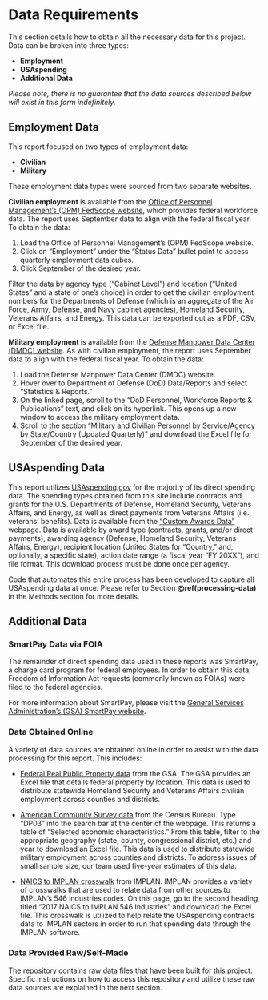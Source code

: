 # Data Requirements {#data}

This section details how to obtain all the necessary data for this project. Data can be broken into three types:  

- **Employment**
- **USAspending**
- **Additional Data** 

*Please note, there is no guarantee that the data sources described below will exist in this form indefinitely.*  

## Employment Data {#employment}
This report focused on two types of employment data:  

- **Civilian**  
- **Military**

These employment data types were sourced from two separate websites. 

**Civilian employment** is available from the [Office of Personnel Management's (OPM) FedScope website](https://www.fedscope.opm.gov/), which provides federal workforce data. The report uses September data to align with the federal fiscal year. To obtain the data: 

1. Load the Office of Personnel Management’s (OPM) FedScope website. 
2. Click on “Employment” under the “Status Data” bullet point to access quarterly employment data cubes. 
3. Click September of the desired year. 

Filter the data by agency type (“Cabinet Level”) and location (“United States” and a state of one’s choice) in order to get the civilian employment numbers for the Departments of Defense (which is an aggregate of the Air Force, Army, Defense, and Navy cabinet agencies), Homeland Security, Veterans Affairs, and Energy. This data can be exported out as a PDF, CSV, or Excel file. 

**Military employment** is available from the [Defense Manpower Data Center (DMDC) website](https://dwp.dmdc.osd.mil/dwp/app/main). As with civilian employment, the report uses September data to align with the federal fiscal year. To obtain the data:

1. Load the Defense Manpower Data Center (DMDC) website. 
2. Hover over to Department of Defense (DoD) Data/Reports and select “Statistics & Reports.”  
3. On the linked page, scroll to the “DoD Personnel, Workforce Reports & Publications” text, and click on its hyperlink. This opens up a new window to access the military employment data.  
4. Scroll to the section “Military and Civilian Personnel by Service/Agency by State/Country (Updated Quarterly)” and download the Excel file for September of the desired year. 

## USAspending Data {#usa}
This report utilizes [USAspending.gov](https://www.usaspending.gov/) for the majority of its direct spending data. The spending types obtained from this site include contracts and grants for the U.S. Departments of Defense, Homeland Security, Veterans Affairs, and Energy, as well as direct payments from Veterans Affairs (i.e., veterans’ benefits).  Data is available from the [“Custom Awards Data”](https://www.usaspending.gov/download_center/custom_award_data) webpage. Data is available by award type (contracts, grants, and/or direct payments), awarding agency (Defense, Homeland Security, Veterans Affairs, Energy), recipient location (United States for “Country,” and, optionally, a specific state), action date range (a fiscal year “FY 20XX”), and file format. This download process must be done once per agency. 

Code that automates this entire process has been developed to capture all USAspending data at once. Please refer to Section **\@ref(processing-data)** in the Methods section for more details. 

## Additional Data {#additional}
### SmartPay Data via FOIA {#smartpay}
The remainder of direct spending data used in these reports was SmartPay, a charge card program for federal employees. In order to obtain this data, Freedom of Information Act requests (commonly known as FOIAs) were filed to the federal agencies.  

For more information about SmartPay, please visit the [General Services Administration's (GSA) SmartPay website](https://www.gsa.gov/travel/plan-book/gsa-smartpay). 

### Data Obtained Online {#online-data}
A variety of data sources are obtained online in order to assist with the data processing for this report. This includes: 

- [Federal Real Public Property data](https://www.gsa.gov/policy-regulations/policy/real-property-policy/asset-management/federal-real-property-profile-frpp/federal-real-property-public-data-set) from the GSA. The GSA provides an Excel file that details federal property by location. This data is used to distribute statewide Homeland Security and Veterans Affairs civilian employment across counties and districts. 

- [American Community Survey data](https://data.census.gov/cedsci/) from the Census Bureau. Type “DP03” into the search bar at the center of the webpage. This returns a table of “Selected economic characteristics.” From this table, filter to the appropriate geography (state, county, congressional district, etc.) and year to download an Excel file. This data is used to distribute statewide military employment across counties and districts. To address issues of small sample size, our team used five-year estimates of this data.  

- [NAICS to IMPLAN crosswalk](https://support.implan.com/hc/en-us/articles/360034896614-546-Industries-Conversions-Bridges-Construction-2018-Data) from IMPLAN. IMPLAN provides a variety of crosswalks that are used to relate data from other sources to IMPLAN’s 546 industries codes. On this page, go to the second heading titled “2017 NAICS to IMPLAN 546 Industries” and download the Excel file. This crosswalk is utilized to help relate the USAspending contracts data to IMPLAN sectors in order to run that spending data through the IMPLAN software. 

### Data Provided Raw/Self-Made {#provided} 
The repository contains raw data files that have been built for this project. Specific instructions on how to access this repository and utilize these raw data sources are explained in the next section. 

